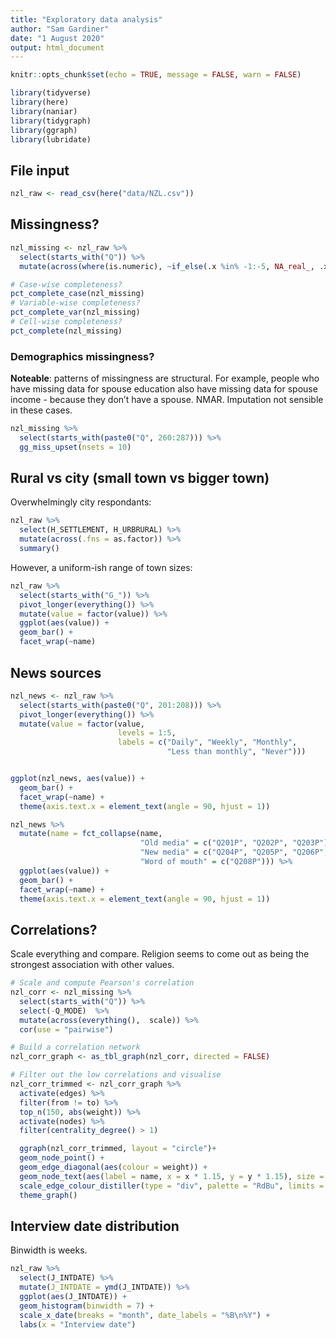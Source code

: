 ```yaml
---
title: "Exploratory data analysis"
author: "Sam Gardiner"
date: "1 August 2020"
output: html_document
---
```


```r
knitr::opts_chunk$set(echo = TRUE, message = FALSE, warn = FALSE)
```

```r
library(tidyverse)
library(here)
library(naniar)
library(tidygraph)
library(ggraph)
library(lubridate)
```

## File input

```r
nzl_raw <- read_csv(here("data/NZL.csv"))
```

## Missingness?

```r
nzl_missing <- nzl_raw %>%
  select(starts_with("Q")) %>%
  mutate(across(where(is.numeric), ~if_else(.x %in% -1:-5, NA_real_, .x)))

# Case-wise completeness?
pct_complete_case(nzl_missing)
# Variable-wise completeness?
pct_complete_var(nzl_missing)
# Cell-wise completeness?
pct_complete(nzl_missing)
```
### Demographics missingness?

**Noteable**: patterns of missingness are structural. For example, people who have missing data for spouse education also have missing data for spouse income - because they don't have a spouse. NMAR. Imputation not sensible in these cases.

```r
nzl_missing %>%
  select(starts_with(paste0("Q", 260:287))) %>%
  gg_miss_upset(nsets = 10)
```




## Rural vs city (small town vs bigger town)

Overwhelmingly city respondants:

```r
nzl_raw %>%
  select(H_SETTLEMENT, H_URBRURAL) %>%
  mutate(across(.fns = as.factor)) %>%
  summary()
```

However, a uniform-ish range of town sizes:

```r
nzl_raw %>%
  select(starts_with("G_")) %>%
  pivot_longer(everything()) %>%
  mutate(value = factor(value)) %>%
  ggplot(aes(value)) +
  geom_bar() +
  facet_wrap(~name)
```

## News sources

```r
nzl_news <- nzl_raw %>%
  select(starts_with(paste0("Q", 201:208))) %>%
  pivot_longer(everything()) %>%
  mutate(value = factor(value,
                        levels = 1:5,
                        labels = c("Daily", "Weekly", "Monthly",
                                   "Less than monthly", "Never")))


ggplot(nzl_news, aes(value)) +
  geom_bar() +
  facet_wrap(~name) +
  theme(axis.text.x = element_text(angle = 90, hjust = 1))

nzl_news %>%
  mutate(name = fct_collapse(name,
                             "Old media" = c("Q201P", "Q202P", "Q203P"),
                             "New media" = c("Q204P", "Q205P", "Q206P", "Q207P"),
                             "Word of mouth" = c("Q208P"))) %>%
  ggplot(aes(value)) +
  geom_bar() +
  facet_wrap(~name) +
  theme(axis.text.x = element_text(angle = 90, hjust = 1))

```


## Correlations?

Scale everything and compare. Religion seems to come out as being the strongest association with other values.

```r
# Scale and compute Pearson's correlation
nzl_corr <- nzl_missing %>%
  select(starts_with("Q")) %>%
  select(-Q_MODE)  %>%
  mutate(across(everything(),  scale)) %>%
  cor(use = "pairwise")

# Build a correlation network
nzl_corr_graph <- as_tbl_graph(nzl_corr, directed = FALSE)

# Filter out the low correlations and visualise
nzl_corr_trimmed <- nzl_corr_graph %>%
  activate(edges) %>%
  filter(from != to) %>%
  top_n(150, abs(weight)) %>%
  activate(nodes) %>%
  filter(centrality_degree() > 1)

  ggraph(nzl_corr_trimmed, layout = "circle")+
  geom_node_point() +
  geom_edge_diagonal(aes(colour = weight)) +
  geom_node_text(aes(label = name, x = x * 1.15, y = y * 1.15), size = 2.5) +
  scale_edge_colour_distiller(type = "div", palette = "RdBu", limits = c(-1, 1)) +
  theme_graph()
```


## Interview date distribution

Binwidth is weeks.

```r
nzl_raw %>%
  select(J_INTDATE) %>%
  mutate(J_INTDATE = ymd(J_INTDATE)) %>%
  ggplot(aes(J_INTDATE)) +
  geom_histogram(binwidth = 7) +
  scale_x_date(breaks = "month", date_labels = "%B\n%Y") +
  labs(x = "Interview date")
```


